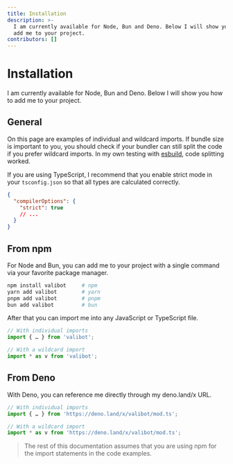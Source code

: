 ```yaml
---
title: Installation
description: >-
  I am currently available for Node, Bun and Deno. Below I will show you how to
  add me to your project.
contributors: []
---
```


# Installation

I am currently available for Node, Bun and Deno. Below I will show you how to add me to your project.

## General

On this page are examples of individual and wildcard imports. If bundle size is important to you, you should check if your bundler can still split the code if you prefer wildcard imports. In my own testing with [esbuild](https://esbuild.github.io/), code splitting worked.

If you are using TypeScript, I recommend that you enable strict mode in your `tsconfig.json` so that all types are calculated correctly.

```json
{
  "compilerOptions": {
    "strict": true
    // ...
  }
}
```

## From npm

For Node and Bun, you can add me to your project with a single command via your favorite package manager.

```bash
npm install valibot     # npm
yarn add valibot        # yarn
pnpm add valibot        # pnpm
bun add valibot         # bun
```

After that you can import me into any JavaScript or TypeScript file.

```ts
// With individual imports
import { … } from 'valibot';

// With a wildcard import
import * as v from 'valibot';
```

## From Deno

With Deno, you can reference me directly through my deno.land/x URL.

```ts
// With individual imports
import { … } from 'https://deno.land/x/valibot/mod.ts';

// With a wildcard import
import * as v from 'https://deno.land/x/valibot/mod.ts';
```

> The rest of this documentation assumes that you are using npm for the import statements in the code examples.

